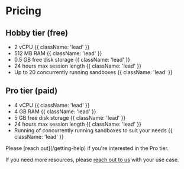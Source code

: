# Pricing

## Hobby tier (free)
- 2 vCPU {{ className: 'lead' }}
- 512 MB RAM {{ className: 'lead' }}
- 0.5 GB free disk storage {{ className: 'lead' }}
- 24 hours max session length {{ className: 'lead' }}
- Up to 20 concurrently running sandboxes {{ className: 'lead' }}

## Pro tier (paid)
- 4 vCPU {{ className: 'lead' }}
- 4 GB RAM {{ className: 'lead' }}
- 5 GB free disk storage {{ className: 'lead' }}
- 24 hours max session length {{ className: 'lead' }}
- Running of concurrently running sandboxes to suit your needs {{ className: 'lead' }}
<Note>
Please [reach out](/getting-help) if you're interested in the Pro tier.
</Note>

If you need more resources, please [reach out to us](/getting-help) with your use case.